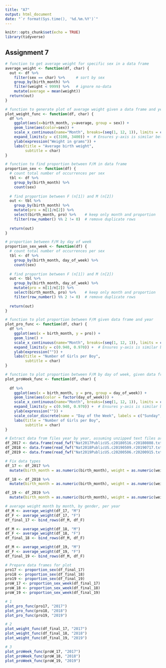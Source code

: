 ---
title: "A7"
output: html_document
date: "`r format(Sys.time(), '%d.%m.%Y')`"
---

```{r setup, include=FALSE}
knitr::opts_chunk$set(echo = TRUE)
library(tidyverse)
```

## Assignment 7

```{r functions, echo=FALSE, warning=FALSE, message=FALSE}
# function to get average weight for specific sex in a data frame
average_weight <- function(df, char) {
  out <- df %>%
    filter(sex == char) %>%     # sort by sex
    group_by(birth_month) %>%   
    filter(weight < 9999) %>%   # ignore no-data
    mutate(average = mean(weight))
  return(out)
}

# function to generate plot of average weight given a data frame and year
plot_weight_func <- function(df, char) {
  df %>%
    ggplot(aes(x=birth_month, y=average, group = sex)) +
    geom_line(aes(color=sex)) +
    scale_x_continuous(name="Month", breaks=(seq(1, 12, 1)), limits = c(1, 12)) +
    expand_limits(y = c(3100, 3400)) +  # Ensures y-axis is similar between different plots, without removing any data
    ylab(expression("Weight in grams")) +
    labs(title = "Average birth weight",
         subtitle = char)
}

# function to find proportion between F/M in data frame
proportion_sex <- function(df) {
  # count total number of occurrences per sex
  tbl <- df %>%
    group_by(birth_month) %>%
    count(sex)
  
  # find proportion between F (n[1]) and M (n[2])
  out <- tbl %>%
    group_by(birth_month) %>%
    mutate(pro = n[1]/n[2]) %>%
    select(birth_month, pro) %>%    # keep only month and proportion
    filter(row_number() %% 2 != 0)  # remove duplicate rows
  
  return(out)
}

# proportion between F/M by day of week
proportion_sex_week <- function(df) {
  # count total number of occurrences per sex
  tbl <- df %>%
    group_by(birth_month, day_of_week) %>%
    count(sex)
  
  # find proportion between F (n[1]) and M (n[2])
  out <- tbl %>%
    group_by(birth_month, day_of_week) %>%
    mutate(pro = n[1]/n[2]) %>%
    select(birth_month, pro) %>%    # keep only month and proportion
    filter(row_number() %% 2 != 0)  # remove duplicate rows
  
  return(out)
}

# function to plot proportion between F/M given data frame and year
plot_pro_func <- function(df, char) {
  df %>%
    ggplot(aes(x = birth_month, y = pro)) + 
    geom_line() +
    scale_x_continuous(name="Month", breaks=(seq(1, 12, 1)), limits = c(1, 12)) +
    expand_limits(y = c(0.940, 0.970)) +  # Ensures y-axis is similar between different plots, without removing any data
    ylab(expression("")) +
    labs(title = "Number of Girls per Boy",
         subtitle = char)
}

# function to plot proportion between F/M by day of week, given data frame and year
plot_proWeek_func <- function(df, char) {
  
  df %>%
    ggplot(aes(x = birth_month, y = pro, group = day_of_week)) + 
    geom_line(aes(color = factor(day_of_week))) +
    scale_x_continuous(name="Month", breaks=(seq(1, 12, 1)), limits = c(1, 12)) +
    expand_limits(y = c(0.940, 0.970)) +  # Ensures y-axis is similar between different plots, without removing any data
    ylab(expression("")) +
    scale_color_discrete(name = "Day of the Week", labels = c("Sunday", "Monday", "Tuesday", "Wednesday", "Thursday", "Friday", "Saturday")) +                                                   
    labs(title = "Number of Girls per Boy",
         subtitle = char)
}

```

```{r main, echo=FALSE, warning=FALSE, message=FALSE}
# Extract data from files year by year, assuming unzipped text files are available
df_2017 <- data.frame(read_fwf("Nat2017PublicUS.c20180516.r20180808.txt", fwf_cols(birth_month = c(13, 14), sex = 475, weight = c(504, 507), day_of_week = 23, year = c(8, 12))))                                                                                      
df_2018 <- data.frame(read_fwf("Nat2018PublicUS.c20190509.r20190717.txt", fwf_cols(birth_month = c(13, 14), sex = 475, weight = c(504, 507), day_of_week = 23, year = c(8, 12)))) 
df_2019 <- data.frame(read_fwf("Nat2019PublicUS.c20200506.r20200915.txt", fwf_cols(birth_month = c(13, 14), sex = 475, weight = c(504, 507), day_of_week = 23, year = c(8, 12))))

# Fix data types
df_17 <- df_2017 %>%
  mutate(birth_month = as.numeric(birth_month), weight = as.numeric(weight))

df_18 <- df_2018 %>%
  mutate(birth_month = as.numeric(birth_month), weight = as.numeric(weight))

df_19 <- df_2019 %>%
  mutate(birth_month = as.numeric(birth_month), weight = as.numeric(weight))

# average weight month by month, by gender, per year
df_M <- average_weight(df_17, "M")
df_F <- average_weight(df_17, "F")
df_final_17 <- bind_rows(df_M, df_F)

df_M <- average_weight(df_18, "M")
df_F <- average_weight(df_18, "F")
df_final_18 <- bind_rows(df_M, df_F)

df_M <- average_weight(df_19, "M")
df_F <- average_weight(df_19, "F")
df_final_19 <- bind_rows(df_M, df_F)

# Prepare data frames for plot
pro17 <- proportion_sex(df_final_17)
pro18 <- proportion_sex(df_final_18)
pro19 <- proportion_sex(df_final_19)
proW_17 <- proportion_sex_week(df_final_17)
proW_18 <- proportion_sex_week(df_final_18)
proW_19 <- proportion_sex_week(df_final_19)
```

```{r plot, echo=FALSE, warning=FALSE, message=FALSE}
# 1
plot_pro_func(pro17, "2017")
plot_pro_func(pro18, "2018")
plot_pro_func(pro19, "2019")

# 2
plot_weight_func(df_final_17, "2017")
plot_weight_func(df_final_18, "2018")
plot_weight_func(df_final_19, "2019")

# 3
plot_proWeek_func(proW_17, "2017")
plot_proWeek_func(proW_18, "2018")
plot_proWeek_func(proW_19, "2019")
```

























